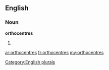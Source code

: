 ==English==

===Noun===
'''orthocentres'''

# {{plural of|[[orthocentre]]}}

[[Category:English plurals]]

[[ar:orthocentres]]
[[fr:orthocentres]]
[[my:orthocentres]]